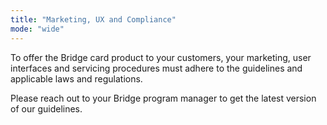 ```yaml
---
title: "Marketing, UX and Compliance"
mode: "wide"
---
```


To offer the Bridge card product to your customers, your marketing, user interfaces and servicing procedures must adhere to the guidelines and applicable laws and regulations.

Please reach out to your Bridge program manager to get the latest version of our guidelines.
